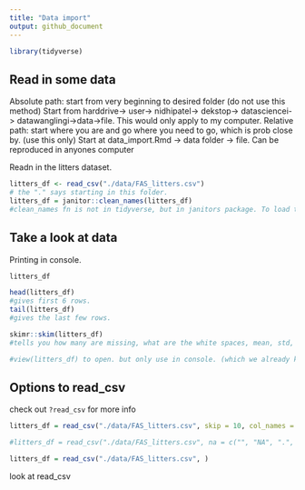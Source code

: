 ```yaml
---
title: "Data import"
output: github_document
---
```


```r
library(tidyverse)
```

## Read in some data

Absolute path: start from very beginning to desired folder (do not use this method) Start from harddrive-> user-> nidhipatel-> dekstop-> datasciencei-> datawanglingi->data->file. This would only apply to my computer. 
Relative path: start where you are and go where you need to go, which is prob close by. (use this only) Start at data_import.Rmd -> data folder -> file. Can be reproduced in anyones computer

Readn in the litters dataset.

```r
litters_df <- read_csv("./data/FAS_litters.csv")
# the "." says starting in this folder.
litters_df = janitor::clean_names(litters_df)
#clean_names fn is not in tidyverse, but in janitors package. To load this fn without loading the entire package we use "::" to pull it from the package. 
```


## Take a look at data
Printing in console.
```r
litters_df
```

```r
head(litters_df)
#gives first 6 rows. 
tail(litters_df)
#gives the last few rows.

skimr::skim(litters_df)
#tells you how many are missing, what are the white spaces, mean, std, min, max, histograms. 

#view(litters_df) to open. but only use in console. (which we already knew)

```

## Options to read_csv

check out `?read_csv` for more info
```r
litters_df = read_csv("./data/FAS_litters.csv", skip = 10, col_names = FALSE) #col_names= FALSE makes up col names

#litters_df = read_csv("./data/FAS_litters.csv", na = c("", "NA", ".", 999)) #replaces all those with NA

litters_df = read_csv("./data/FAS_litters.csv", )

```

look at read_csv